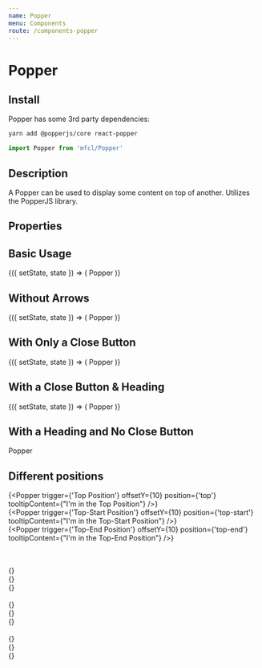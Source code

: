 ```yaml
---
name: Popper
menu: Components
route: /components-popper
---
```



# Popper

## Install

Popper has some 3rd party dependencies:

```bash
yarn add @popperjs/core react-popper
```

```javascript
import Popper from 'mfcl/Popper'
```

## Description

A Popper can be used to display some content on top of another. Utilizes the PopperJS library.

## Properties

<Props of={Popper} />

## Basic Usage

<Playground>
  <Component initialState={{}}>
    {({ setState, state }) => (
      <Popper
        trigger={'Click Here'}
        position={'top-start'}
        offsetY={10}
        tooltipContent="This is what goes in the popper!"
      >
        Popper
      </Popper>
    )}
  </Component>
</Playground>

## Without Arrows

<Playground>
  <Component initialState={{}}>
    {({ setState, state }) => (
      <Popper
        trigger={'Click Here'}
        position={'top-start'}
        arrow={false}
        offsetY={10}
        tooltipContent="This is what goes in the popper!"
      >
        Popper
      </Popper>
    )}
  </Component>
</Playground>

## With Only a Close Button

<Playground>
  <Component initialState={{}}>
    {({ setState, state }) => (
      <Popper
        trigger={'Click Here'}
        position={'top-start'}
        offsetY={10}
        tooltipContent="This is what goes in the popper!"
        closeBtn={true}
      >
        Popper
      </Popper>
    )}
  </Component>
</Playground>

## With a Close Button & Heading

<Playground>
  <Component initialState={{}}>
    {({ setState, state }) => (
      <Popper
        trigger={'Click Here'}
        position={'top-start'}
        offsetY={10}
        tooltipContent="This is what goes in the popper!"
        closeBtn={true}
        header={'Header'}
      >
        Popper
      </Popper>
    )}
  </Component>
</Playground>

## With a Heading and No Close Button

<Playground>
  <Popper
    trigger={'Click Here'}
    position={'top-start'}
    offsetY={10}
    tooltipContent="This is what goes in the popper!"
    header={'Header'}
  >
    Popper
  </Popper>
</Playground>

## Different positions

<Playground>
  
  <Row>{<Popper trigger={'Top Position'} offsetY={10} position={'top'} tooltipContent={"I'm in the Top Position"} />}</Row>
  <br />
  <Row>{<Popper trigger={'Top-Start Position'} offsetY={10} position={'top-start'} tooltipContent={"I'm in the Top-Start Position"} />}</Row>
  <br />
  <Row> {<Popper trigger={'Top-End Position'} offsetY={10} position={'top-end'} tooltipContent={"I'm in the Top-End Position"} />}</Row>
  
  <br />
  <br />
  <Row>{<Popper trigger={'Bottom Position'} offsetY={10} position={'bottom'} tooltipContent={'I am in the Bottom Position'} />}</Row>
  <br />
  <Row>{<Popper trigger={'Bottom-Start Position'} offsetY={10} position={'bottom-start'} tooltipContent={'I am in the Bottom-Start Position'} />}</Row>
  <br />
  <Row> {<Popper trigger={'Bottom-End Position'} offsetY={10} position={'bottom-end'} tooltipContent={'I am in the Bottom-End Position'} />}</Row>
  
  <br />
  <br />
  <Row>{<Popper trigger={'Left Position'} offsetY={10} position={'left'} tooltipContent={'I am in the Left Position'} />}</Row>
  <br />
  <Row>{<Popper trigger={'Left-Start Position'} offsetY={10} position={'left-start'} tooltipContent={'I am in the Left-Start Position'} />}</Row>
  <br />
  <Row> {<Popper trigger={'Left-End Position'} offsetY={10} position={'left-end'} tooltipContent={'I am in the Left-End Position'} />}</Row>
  
  <br />
  <br />
  <Row>{<Popper trigger={'Right Position'} offsetY={10} position={'right'} tooltipContent={'I am in the Right Position'} />}</Row>
  <br />
  <Row>{<Popper trigger={'Right-Start Position'} offsetY={10} position={'right-start'} tooltipContent={'I am in the Right-Start Position'} />}</Row>
  <br />
  <Row> {<Popper trigger={'Right-End Position'} offsetY={10} position={'right-end'} tooltipContent={'I am in the Right-End Position'} />}</Row>


</Playground>

